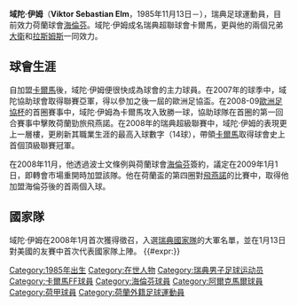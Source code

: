 {{BLP unsourced|time=2020-09-30T23:50:03+00:00}}
{{noteTA
|T=zh-hans:维克多·埃尔姆;zh-hant:維克多·埃爾姆;zh-hk:域陀·伊姆;zh-tw:維克多·埃爾姆;zh-mo:域陀·伊姆;
|1=zh-hans:维克多·埃尔姆;zh-hant:維克多·埃爾姆;zh-hk:域陀·伊姆;zh-tw:維克多·埃爾姆;zh-mo:域陀·伊姆;
|2=zh-hans:埃尔姆;zh-hant:埃爾姆;zh-hk:伊姆;zh-tw:埃爾姆;zh-mo:伊姆;
|3=zh-hans:维克多;zh-hant:維克多;zh-hk:域陀;zh-tw:維克多;zh-mo:域陀;
}}
{{Football player infobox
| playername= 域陀·伊姆<br />''Viktor Elm''
| image = [[File:Viktorelm.jpg|150px]]
| fullname = Viktor Sebastian Elm
| nickname =
| dateofbirth = {{Birth date and age|1985|11|13}}
| cityofbirth = [[卡爾馬|卡爾馬]]
| countryofbirth = [[瑞典|瑞典]]
| height = {{height|m=1.92}}
| currentclub = [[SC海倫芬|海倫芬]]
| clubnumber = 7
| position = [[中場|中場]]
| youthyears = 
| youthclubs = Johansfors IF<br>Nybro IF
| years = 2004-05<br>2006-08<br>2009-
| clubs = [[科根堡足球會|法根堡]]<br>[[卡爾馬FF|卡爾馬]]<br>[[SC海倫芬|海倫芬]]
| caps(goals) = 32 {{0}}(8)<br>78 (24)<br>{{0}}2 {{0}}(0)
| nationalyears = 2008-
| nationalteam = [[瑞典國家足球隊|瑞典]]
| nationalcaps(goals) = 2 (0) 
|pcupdate = 24 Jan 2009
|ntupdate = 9 Nov 2008
}}

'''域陀·伊姆'''（'''Viktor Sebastian Elm'''，1985年11月13日－），瑞典足球運動員，目前效力荷蘭球會[[海倫芬|海倫芬]]。域陀·伊姆成名瑞典超聯球會卡爾馬，更與他的兩個兄弟[[大衛·伊姆|大衛]]和[[拉斯姆斯·伊姆|拉斯姆斯]]一同效力。

== 球會生涯 ==
自加盟[[卡爾馬FF|卡爾馬]]後，域陀·伊姆便很快成為球會的主力球員。在2007年的球季中，域陀協助球會取得聯賽亞軍，得以參加之後一屆的歐洲足協盃。在2008-09[[歐洲足協杯|歐洲足協杯]]的首圈賽事中，域陀·伊姆為卡爾馬攻入致勝一球，協助球隊在首圈的第一回合賽事中擊敗荷蘭勁旅飛燕諾。在2008年的瑞典超級聯賽中，域陀·伊姆的表現更上一層樓，更刷新其職業生涯的最高入球數字（14球），帶領[[卡爾馬FF|卡爾馬]]取得球會史上首個頂級聯賽冠軍。

在2008年11月，他透過波士文條例與荷蘭球會[[SC海倫芬|海倫芬]]簽約，議定在2009年1月1日，即轉會市場重開時加盟該隊。他在荷蘭盃的第四圈對[[飛燕諾|飛燕諾]]的比賽中，取得他加盟海倫芬後的首兩個入球。

== 國家隊 ==
域陀·伊姆在2008年1月首次獲得徵召，入選[[瑞典國家足球隊|瑞典國家隊]]的大軍名單，並在1月13日對美國的友賽中首次代表國家隊上陣。
{{#expr:}}
{{DEFAULTSORT:Elm, Viktor}}
[[Category:1985年出生|Category:1985年出生]]
[[Category:在世人物|Category:在世人物]]
[[Category:瑞典男子足球运动员|Category:瑞典男子足球运动员]]
[[Category:卡爾馬FF球員|Category:卡爾馬FF球員]]
[[Category:海倫芬球員|Category:海倫芬球員]]
[[Category:阿爾克馬爾球員|Category:阿爾克馬爾球員]]
[[Category:荷甲球員|Category:荷甲球員]]
[[Category:荷蘭外籍足球運動員|Category:荷蘭外籍足球運動員]]